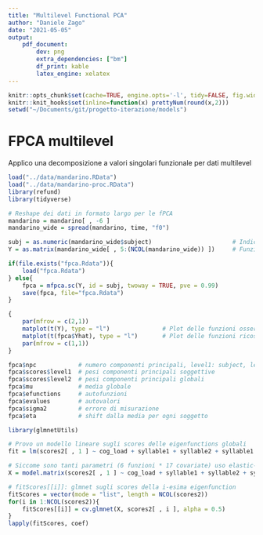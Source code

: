```yaml
---
title: "Multilevel Functional PCA"
author: "Daniele Zago"
date: "2021-05-05"
output: 
    pdf_document:
        dev: png
        extra_dependencies: ["bm"]
        df_print: kable
        latex_engine: xelatex
---
```


```r
knitr::opts_chunk$set(cache=TRUE, engine.opts='-l', tidy=FALSE, fig.width=12, fig.height=8)
knitr::knit_hooks$set(inline=function(x) prettyNum(round(x,2)))
setwd("~/Documents/git/progetto-iterazione/models")
```

# FPCA multilevel #
Applico una decomposizione a valori singolari funzionale per dati multilevel

```r
load("../data/mandarino.RData")
load("../data/mandarino-proc.RData")
library(refund)
library(tidyverse)

# Reshape dei dati in formato largo per le fPCA
mandarino = mandarino[ , -6 ]
mandarino_wide = spread(mandarino, time, "f0")

subj = as.numeric(mandarino_wide$subject)                       # Indicatore soggetti
Y = as.matrix(mandarino_wide[ , 5:(NCOL(mandarino_wide)) ])     # Funzioni osservate

if(file.exists("fpca.Rdata")){
    load("fpca.Rdata")
} else{
    fpca = mfpca.sc(Y, id = subj, twoway = TRUE, pve = 0.99)
    save(fpca, file="fpca.Rdata")
}

{
    par(mfrow = c(2,1))
    matplot(t(Y), type = "l")               # Plot delle funzioni osservate
    matplot(t(fpca$Yhat), type = "l")       # Plot delle funzioni ricostruite con fPCA
    par(mfrow = c(1,1))
}
```

```r
fpca$npc            # numero componenti principali, level1: subject, level2: global
fpca$scores$level1  # pesi componenti principali soggettive
fpca$scores$level2  # pesi componenti principali globali
fpca$mu             # media globale
fpca$efunctions     # autofunzioni
fpca$evalues        # autovalori
fpca$sigma2         # errore di misurazione
fpca$eta            # shift dalla media per ogni soggetto
```

```r
library(glmnetUtils)

# Provo un modello lineare sugli scores delle eigenfunctions globali
fit = lm(scores2[ , 1 ] ~ cog_load + syllable1 + syllable2 + syllable1:syllable2, data = mandarino_wide)

# Siccome sono tanti parametri (6 funzioni * 17 covariate) uso elastic-net
X = model.matrix(scores2[ , 1 ] ~ cog_load + syllable1 + syllable2 + syllable1:syllable2, data = mandarino_wide)[ , -1 ]

# fitScores[[i]]: glmnet sugli scores della i-esima eigenfunction
fitScores = vector(mode = "list", length = NCOL(scores2))
for(i in 1:NCOL(scores2)){
    fitScores[[i]] = cv.glmnet(X, scores2[ , i ], alpha = 0.5) 
}
lapply(fitScores, coef)
```
